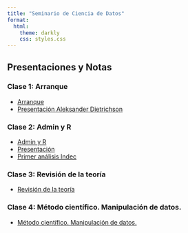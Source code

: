 ```yaml
---
title: "Seminario de Ciencia de Datos"
format:
  html:
    theme: darkly
    css: styles.css
---
```


## Presentaciones y Notas


### Clase 1: Arranque
* [Arranque](presentaciones/1-inicio-y-setup.html)
* [Presentación Aleksander Dietrichson](presentacion.html)

### Clase 2: Admin y R
* [Admin y R](presentaciones/2-sincronizar-repositorios-primer-codigo-y-analysis.html)
* [Presentación](notas-de-la-clase-2025-04-07.html)
* [Primer análisis Indec](Primer-analysis.html)

### Clase 3: Revisión de la teoría
* [Revisión de la teoría](presentaciones/3-centralizacion-y-dispersión.html)

### Clase 4: Método científico. Manipulación de datos.
* [Método científico. Manipulación de datos.](presentaciones/4-metodo-científico.html)
